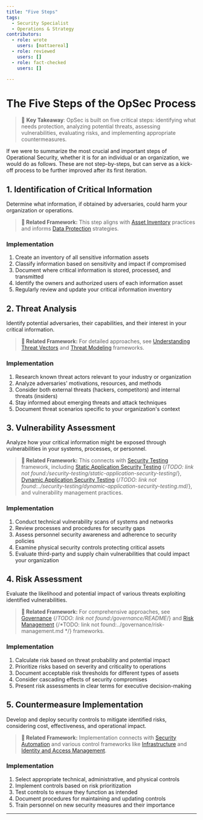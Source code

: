 ```yaml
---
title: "Five Steps"
tags:
  - Security Specialist
  - Operations & Strategy
contributors:
  - role: wrote
    users: [mattaereal]
  - role: reviewed
    users: []
  - role: fact-checked
    users: []

---
```




<TagProvider>
<TagFilter />

# The Five Steps of the OpSec Process

<TagList tags={frontmatter.tags} />
<AttributionList contributors={frontmatter.contributors} />

> 🔑 **Key Takeaway**: OpSec is built on five critical steps: identifying what needs protection, analyzing potential threats, assessing vulnerabilities, evaluating risks, and implementing appropriate countermeasures.

If we were to summarize the most crucial and important steps of Operational Security, whether it is for an individual or an organization, we would do as follows. These are not step-by-steps, but can serve as a kick-off process to be further improved after its first iteration.

## 1. Identification of Critical Information

Determine what information, if obtained by adversaries, could harm your organization or operations.

> **🔗 Related Framework:** This step aligns with [Asset Inventory](/infrastructure/asset-inventory) practices and informs [Data Protection](/opsec/old/data-protection/README) strategies.

### Implementation

1. Create an inventory of all sensitive information assets
2. Classify information based on sensitivity and impact if compromised
3. Document where critical information is stored, processed, and transmitted
4. Identify the owners and authorized users of each information asset
5. Regularly review and update your critical information inventory

## 2. Threat Analysis

Identify potential adversaries, their capabilities, and their interest in your critical information.

> **🔗 Related Framework:** For detailed approaches, see [Understanding Threat Vectors](/awareness/understanding-threat-vectors) and [Threat Modeling](/opsec/threat-modeling-overview) frameworks.

### Implementation

1. Research known threat actors relevant to your industry or organization
2. Analyze adversaries' motivations, resources, and methods
3. Consider both external threats (hackers, competitors) and internal threats (insiders)
4. Stay informed about emerging threats and attack techniques
5. Document threat scenarios specific to your organization's context

## 3. Vulnerability Assessment

Analyze how your critical information might be exposed through vulnerabilities in your systems, processes, or personnel.

> **🔗 Related Framework:** This connects with [Security Testing](/security-testing/README) framework, including [Static Application Security Testing]() {/*TODO: link not found:/security-testing/static-application-security-testing*/}, [Dynamic Application Security Testing]() {/*TODO: link not found:../security-testing/dynamic-application-security-testing.md*/}, and vulnerability management practices.

### Implementation

1. Conduct technical vulnerability scans of systems and networks
2. Review processes and procedures for security gaps
3. Assess personnel security awareness and adherence to security policies
4. Examine physical security controls protecting critical assets
5. Evaluate third-party and supply chain vulnerabilities that could impact your organization

## 4. Risk Assessment

Evaluate the likelihood and potential impact of various threats exploiting identified vulnerabilities.

> **🔗 Related Framework:** For comprehensive approaches, see [Governance]() {/*TODO: link not found:/governance/README*/} and [Risk Management]() {/*TODO: link not found:../governance/risk-management.md */} frameworks.

### Implementation

1. Calculate risk based on threat probability and potential impact
2. Prioritize risks based on severity and criticality to operations
3. Document acceptable risk thresholds for different types of assets
4. Consider cascading effects of security compromises
5. Present risk assessments in clear terms for executive decision-making

## 5. Countermeasure Implementation

Develop and deploy security controls to mitigate identified risks, considering cost, effectiveness, and operational impact.

> **🔗 Related Framework:** Implementation connects with [Security Automation](/security-automation/README) and various control frameworks like [Infrastructure](/infrastructure/README) and [Identity and Access Management](/iam/README).

### Implementation

1. Select appropriate technical, administrative, and physical controls
2. Implement controls based on risk prioritization
3. Test controls to ensure they function as intended
4. Document procedures for maintaining and updating controls
5. Train personnel on new security measures and their importance

---

</TagProvider>
<ContributeFooter />